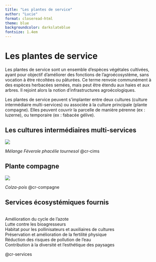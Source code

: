 ```yaml
---
title: "Les plantes de service"
author: "Lucie"
format: closeread-html
theme: blue
backgroundcolor: darkslateblue
fontsize: 1.4em
---
```


# Les plantes de service

Les plantes de service sont un ensemble d’espèces végétales cultivées, ayant pour objectif d’améliorer des fonctions de l’agroécosystème, sans vocation à être récoltées ou pâturées. Ce terme renvoie communément à des espèces herbacées semées, mais peut être étendu aux haies et aux arbres. Il rejoint alors la notion d’infrastructures agroécologiques.

Les plantes de service peuvent s’implanter entre deux cultures (culture intermédiaire multi-services) ou associée à la culture principale (plante compagne). Elles peuvent couvrir la parcelle de manière pérenne (ex : luzerne), ou temporaire (ex : fabacée gélive).

::::{.cr-section}
## Les cultures intermédiaires multi-services

:::{#cr-cims}    
![](./img/Couvert-vegetal.jpg)

:::

*Mélange Féverole phacélie tournesol* [@cr-cims]{scale-by="1.5"}

## Plante compagne 

:::{#cr-compagne} 
![](./img/colza.png)
:::

*Colza-pois* [@cr-compagne]{scale-by="1.5"}

::::

::::{.cr-section}

## Services écosystémiques fournis
:::{#cr-services}
<br> Amélioration du cycle de l’azote 
<br> Lutte contre les bioagresseurs 
<br> Habitat pour les pollinisateurs et auxiliaires de cultures 
<br> Préservation et amélioration de la fertilité physique 
<br> Réduction des risques de pollution de l’eau 
<br> Contribution à la diversité et l’esthétique des paysages
:::
[@cr-services]{scale-by="1.5"}


::::



